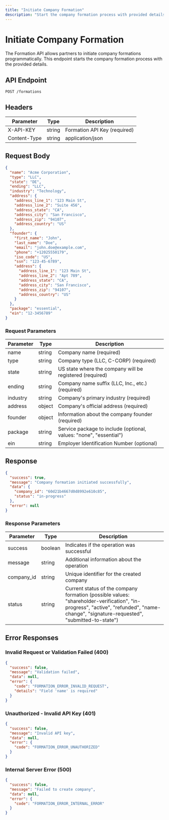 ```yaml
---
title: "Initiate Company Formation"
description: "Start the company formation process with provided details"
---
```


# Initiate Company Formation

The Formation API allows partners to initiate company formations programmatically. This endpoint starts the company formation process with the provided details.

## API Endpoint

```
POST /formations
```

## Headers

| Parameter    | Type   | Description                  |
| ------------ | ------ | ---------------------------- |
| X-API-KEY    | string | Formation API Key (required) |
| Content-Type | string | application/json             |

## Request Body

```json
{
  "name": "Acme Corporation",
  "type": "LLC",
  "state": "DE",
  "ending": "LLC",
  "industry": "Technology",
  "address": {
    "address_line_1": "123 Main St",
    "address_line_2": "Suite 456",
    "address_state": "CA",
    "address_city": "San Francisco",
    "address_zip": "94107",
    "address_country": "US"
  },
  "founder": {
    "first_name": "John",
    "last_name": "Doe",
    "email": "john.doe@example.com",
    "phone": "+12025550179",
    "iso_code": "US",
    "ssn": "123-45-6789",
    "address": {
      "address_line_1": "123 Main St",
      "address_line_2": "Apt 789",
      "address_state": "CA",
      "address_city": "San Francisco",
      "address_zip": "94107",
      "address_country": "US"
    }
  },
  "package": "essential",
  "ein": "12-3456789"
}
```

### Request Parameters

| Parameter | Type   | Description                                                        |
| --------- | ------ | ------------------------------------------------------------------ |
| name      | string | Company name (required)                                            |
| type      | string | Company type (LLC, C-CORP) (required)                              |
| state     | string | US state where the company will be registered (required)           |
| ending    | string | Company name suffix (LLC, Inc., etc.) (required)                   |
| industry  | string | Company's primary industry (required)                              |
| address   | object | Company's official address (required)                              |
| founder   | object | Information about the company founder (required)                   |
| package   | string | Service package to include (optional, values: "none", "essential") |
| ein       | string | Employer Identification Number (optional)                          |

## Response

```json
{
  "success": true,
  "message": "Company formation initiated successfully",
  "data": {
    "company_id": "60d21b4667d0d8992e610c85",
    "status": "in-progress"
  },
  "error": null
}
```

### Response Parameters

| Parameter  | Type    | Description                                                                                                                                                                            |
| ---------- | ------- | -------------------------------------------------------------------------------------------------------------------------------------------------------------------------------------- |
| success    | boolean | Indicates if the operation was successful                                                                                                                                              |
| message    | string  | Additional information about the operation                                                                                                                                             |
| company_id | string  | Unique identifier for the created company                                                                                                                                              |
| status     | string  | Current status of the company formation (possible values: "shareholder-verification", "in-progress", "active", "refunded", "name-change", "signature-requested", "submitted-to-state") |

## Error Responses

### Invalid Request or Validation Failed (400)

```json
{
  "success": false,
  "message": "Validation failed",
  "data": null,
  "error": {
    "code": "FORMATION_ERROR_INVALID_REQUEST",
    "details": "Field 'name' is required"
  }
}
```

### Unauthorized - Invalid API Key (401)

```json
{
  "success": false,
  "message": "Invalid API key",
  "data": null,
  "error": {
    "code": "FORMATION_ERROR_UNAUTHORIZED"
  }
}
```

### Internal Server Error (500)

```json
{
  "success": false,
  "message": "Failed to create company",
  "data": null,
  "error": {
    "code": "FORMATION_ERROR_INTERNAL_ERROR"
  }
}
```
